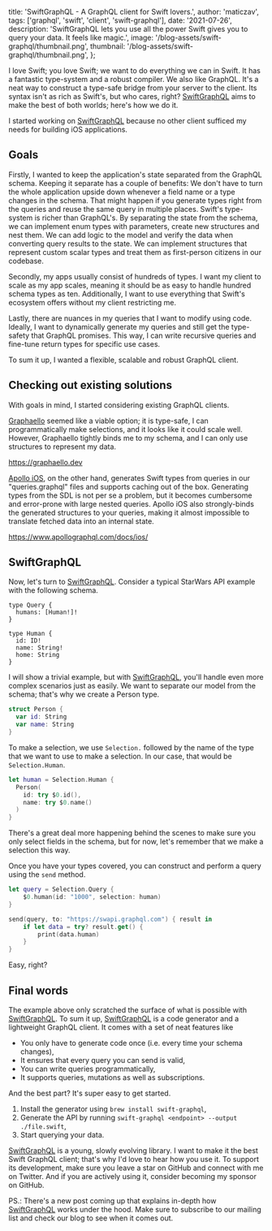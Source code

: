 
<!-- Configuration -->

  title: 'SwiftGraphQL - A GraphQL client for Swift lovers.',
  author: 'maticzav',
  tags: ['graphql', 'swift', 'client', 'swift-graphql'],
  date: '2021-07-26',
  description:
    'SwiftGraphQL lets you use all the power Swift gives you to query your data. It feels like magic.',
  image: '/blog-assets/swift-graphql/thumbnail.png',
  thumbnail: '/blog-assets/swift-graphql/thumbnail.png',
};


<!-- Article -->

I love Swift; you love Swift; we want to do everything we can in Swift. It has a fantastic type-system and a robust compiler. We also like GraphQL. It's a neat way to construct a type-safe bridge from your server to the client. Its syntax isn't as rich as Swift's, but who cares, right? [SwiftGraphQL](https://swift-graphql.com) aims to make the best of both worlds; here's how we do it.

I started working on [SwiftGraphQL](https://swift-graphql.com) because no other client sufficed my needs for building iOS applications.

## Goals

Firstly, I wanted to keep the application's state separated from the GraphQL schema. Keeping it separate has a couple of benefits:
We don't have to turn the whole application upside down whenever a field name or a type changes in the schema. That might happen if you generate types right from the queries and reuse the same query in multiple places.
Swift's type-system is richer than GraphQL's. By separating the state from the schema, we can implement enum types with parameters, create new structures and nest them.
We can add logic to the model and verify the data when converting query results to the state.
We can implement structures that represent custom scalar types and treat them as first-person citizens in our codebase.

Secondly, my apps usually consist of hundreds of types. I want my client to scale as my app scales, meaning it should be as easy to handle hundred schema types as ten. Additionally, I want to use everything that Swift's ecosystem offers without my client restricting me.

Lastly, there are nuances in my queries that I want to modify using code. Ideally, I want to dynamically generate my queries and still get the type-safety that GraphQL promises. This way, I can write recursive queries and fine-tune return types for specific use cases.

To sum it up, I wanted a flexible, scalable and robust GraphQL client.

## Checking out existing solutions

With goals in mind, I started considering existing GraphQL clients.

[Graphaello](https://graphaello.dev) seemed like a viable option; it is type-safe, I can programmatically make selections, and it looks like it could scale well. However, Graphaello tightly binds me to my schema, and I can only use structures to represent my data.

https://graphaello.dev

[Apollo iOS](https://www.apollographql.com/docs/ios/), on the other hand, generates Swift types from queries in our "queries.graphql" files and supports caching out of the box. Generating types from the SDL is not per se a problem, but it becomes cumbersome and error-prone with large nested queries. Apollo iOS also strongly-binds the generated structures to your queries, making it almost impossible to translate fetched data into an internal state.

https://www.apollographql.com/docs/ios/

## SwiftGraphQL

Now, let's turn to [SwiftGraphQL](https://swift-graphql.com). Consider a typical StarWars API example with the following schema.

```gql
type Query {
  humans: [Human!]!
}

type Human {
  id: ID!
  name: String!
  home: String
}
```

I will show a trivial example, but with [SwiftGraphQL](https://swift-graphql.com), you'll handle even more complex scenarios just as easily. We want to separate our model from the schema; that's why we create a Person type.

```swift
struct Person {
  var id: String
  var name: String
}
```

To make a selection, we use `Selection.` followed by the name of the type that we want to use to make a selection. In our case, that would be `Selection.Human`.

```swift
let human = Selection.Human {
  Person(
    id: try $0.id(),
    name: try $0.name()
  )
}
```

There's a great deal more happening behind the scenes to make sure you only select fields in the schema, but for now, let's remember that we make a selection this way.

Once you have your types covered, you can construct and perform a query using the `send` method.

```swift
let query = Selection.Query {
    $0.human(id: "1000", selection: human)
}

send(query, to: "https://swapi.graphql.com") { result in
    if let data = try? result.get() {
        print(data.human)
    }
}
```

Easy, right?

## Final words

The example above only scratched the surface of what is possible with [SwiftGraphQL](https://swift-graphql.com). To sum it up, [SwiftGraphQL](https://swift-graphql.com) is a code generator and a lightweight GraphQL client. It comes with a set of neat features like

- You only have to generate code once (i.e. every time your schema changes),
- It ensures that every query you can send is valid,
- You can write queries programmatically,
- It supports queries, mutations as well as subscriptions.

And the best part? It's super easy to get started.

1. Install the generator using `brew install swift-graphql`,
1. Generate the API by running `swift-graphql <endpoint> --output ./file.swift`,
1. Start querying your data.

[SwiftGraphQL](https://swift-graphql.com) is a young, slowly evolving library. I want to make it the best Swift GraphQL client; that's why I'd love to hear how you use it. To support its development, make sure you leave a star on GitHub and connect with me on Twitter. And if you are actively using it, consider becoming my sponsor on GitHub.

PS.: There's a new post coming up that explains in-depth how [SwiftGraphQL](https://swift-graphql.com) works under the hood. Make sure to subscribe to our mailing list and check our blog to see when it comes out.
